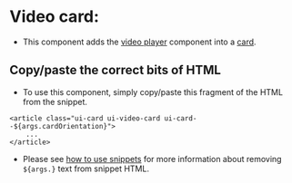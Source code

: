 
# Video card:
- This component adds the [video player](/docs/ui-components-video-player--video-player) component into a [card](/docs/ui-components-cards-default--default-card).

## Copy/paste the correct bits of HTML
- To use this component, simply copy/paste this fragment of the HTML from the snippet.
```
<article class="ui-card ui-video-card ui-card--${args.cardOrientation}">
    ...
</article>
```
- Please see [how to use snippets](/docs/html-snippets-snippets-how-to-use-snippet-html--page) for more information about removing `${args.}` text from snippet HTML.

<Preview>
    <Story id="ui-components-cards-video--video-card" />
</Preview>
